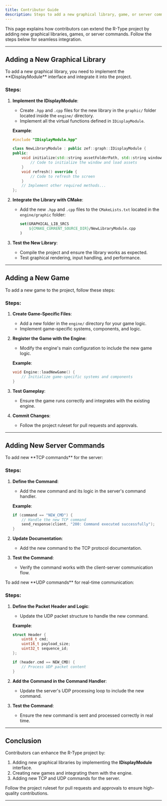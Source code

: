 ```yaml
---
title: Contributor Guide
description: Steps to add a new graphical library, game, or server commands to the R-Type project.
---
```


This page explains how contributors can extend the R-Type project by adding new graphical libraries, games, or server commands. Follow the steps below for seamless integration.

---

<AccordionGroup>

## Adding a New Graphical Library

<Accordion title="Steps to Add a New Graphical Library">
To add a new graphical library, you need to implement the **IDisplayModule** interface and integrate it into the project.

### Steps:
1. **Implement the IDisplayModule**: 
   - Create `.hpp` and `.cpp` files for the new library in the `graphic/` folder located inside the `engine/` directory.
   - Implement all the virtual functions defined in `IDisplayModule`.

   **Example**:
   ```cpp
   #include "IDisplayModule.hpp"

   class NewLibraryModule : public zef::graph::IDisplayModule {
   public:
       void initialize(std::string assetFolderPath, std::string windowName) override {
           // Code to initialize the window and load assets
       }
       void refresh() override {
           // Code to refresh the screen
       }
       // Implement other required methods...
   };
   ```

2. **Integrate the Library with CMake**:
   - Add the new `.hpp` and `.cpp` files to the `CMakeLists.txt` located in the `engine/graphic` folder:
     ```cmake
     set(GRAPHICAL_LIB_SRCS
         ${CMAKE_CURRENT_SOURCE_DIR}/NewLibraryModule.cpp
     )
     ```

3. **Test the New Library**:
   - Compile the project and ensure the library works as expected.
   - Test graphical rendering, input handling, and performance.

</Accordion>

</AccordionGroup>

---

<AccordionGroup>

## Adding a New Game

<Accordion title="Steps to Add a New Game">
To add a new game to the project, follow these steps:

### Steps:
1. **Create Game-Specific Files**:
   - Add a new folder in the `engine/` directory for your game logic.
   - Implement game-specific systems, components, and logic.

2. **Register the Game with the Engine**:
   - Modify the engine's main configuration to include the new game logic.

   **Example**:
   ```cpp
   void Engine::loadNewGame() {
       // Initialize game-specific systems and components
   }
   ```

3. **Test Gameplay**:
   - Ensure the game runs correctly and integrates with the existing engine.

4. **Commit Changes**:
   - Follow the project ruleset for pull requests and approvals.
</Accordion>

</AccordionGroup>

---

<AccordionGroup>

## Adding New Server Commands

<Accordion title="Steps to Add New TCP Commands">
To add new **TCP commands** for the server:

### Steps:
1. **Define the Command**:
   - Add the new command and its logic in the server's command handler.

   **Example**:
   ```cpp
   if (command == "NEW_CMD") {
       // Handle the new TCP command
       send_response(client, "200: Command executed successfully");
   }
   ```

2. **Update Documentation**:
   - Add the new command to the TCP protocol documentation.

3. **Test the Command**:
   - Verify the command works with the client-server communication flow.
</Accordion>

<Accordion title="Steps to Add New UDP Commands">
To add new **UDP commands** for real-time communication:

### Steps:
1. **Define the Packet Header and Logic**:
   - Update the UDP packet structure to handle the new command.

   **Example**:
   ```cpp
   struct Header {
       uint8_t cmd;
       uint16_t payload_size;
       uint32_t sequence_id;
   };

   if (header.cmd == NEW_CMD) {
       // Process UDP packet content
   }
   ```

2. **Add the Command in the Command Handler**:
   - Update the server's UDP processing loop to include the new command.

3. **Test the Command**:
   - Ensure the new command is sent and processed correctly in real time.
</Accordion>

</AccordionGroup>

---

## Conclusion

Contributors can enhance the R-Type project by:
1. Adding new graphical libraries by implementing the **IDisplayModule** interface.
2. Creating new games and integrating them with the engine.
3. Adding new TCP and UDP commands for the server.

Follow the project ruleset for pull requests and approvals to ensure high-quality contributions.

---
